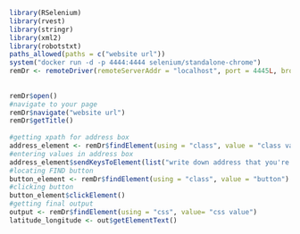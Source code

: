 ```r
library(RSelenium)
library(rvest)
library(stringr)
library(xml2)
library(robotstxt)
paths_allowed(paths = c("website url"))
system("docker run -d -p 4444:4444 selenium/standalone-chrome")
remDr <- remoteDriver(remoteServerAddr = "localhost", port = 4445L, browserName = "chrome")
    
    
remDr$open()
#navigate to your page
remDr$navigate("website url")
remDr$getTitle()
  
#getting xpath for address box
address_element <- remDr$findElement(using = "class", value = "class value")
#entering values in address box
address_element$sendKeysToElement(list("write down address that you're searching"))
#locating FIND button
button_element <- remDr$findElement(using = "class", value = "button")
#clicking button
button_element$clickElement()
#getting final output  
output <- remDr$findElement(using = "css", value= "css value")
latitude_longitude <- out$getElementText()
```